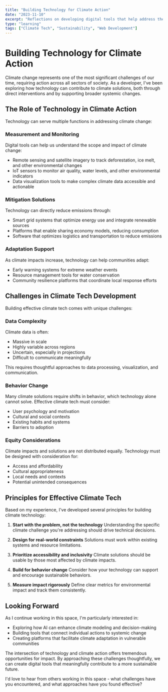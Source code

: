 ```yaml
---
title: "Building Technology for Climate Action"
date: "2023-11-10"
excerpt: "Reflections on developing digital tools that help address the climate crisis and promote sustainable practices."
type: "learning"
tags: ["Climate Tech", "Sustainability", "Web Development"]
---
```


# Building Technology for Climate Action

Climate change represents one of the most significant challenges of our time, requiring action across all sectors of society. As a developer, I've been exploring how technology can contribute to climate solutions, both through direct interventions and by supporting broader systemic changes.

## The Role of Technology in Climate Action

Technology can serve multiple functions in addressing climate change:

### Measurement and Monitoring

Digital tools can help us understand the scope and impact of climate change:

- Remote sensing and satellite imagery to track deforestation, ice melt, and other environmental changes
- IoT sensors to monitor air quality, water levels, and other environmental indicators
- Data visualization tools to make complex climate data accessible and actionable

### Mitigation Solutions

Technology can directly reduce emissions through:

- Smart grid systems that optimize energy use and integrate renewable sources
- Platforms that enable sharing economy models, reducing consumption
- Software that optimizes logistics and transportation to reduce emissions

### Adaptation Support

As climate impacts increase, technology can help communities adapt:

- Early warning systems for extreme weather events
- Resource management tools for water conservation
- Community resilience platforms that coordinate local response efforts

## Challenges in Climate Tech Development

Building effective climate tech comes with unique challenges:

### Data Complexity

Climate data is often:
- Massive in scale
- Highly variable across regions
- Uncertain, especially in projections
- Difficult to communicate meaningfully

This requires thoughtful approaches to data processing, visualization, and communication.

### Behavior Change

Many climate solutions require shifts in behavior, which technology alone cannot solve. Effective climate tech must consider:
- User psychology and motivation
- Cultural and social contexts
- Existing habits and systems
- Barriers to adoption

### Equity Considerations

Climate impacts and solutions are not distributed equally. Technology must be designed with consideration for:
- Access and affordability
- Cultural appropriateness
- Local needs and contexts
- Potential unintended consequences

## Principles for Effective Climate Tech

Based on my experience, I've developed several principles for building climate technology:

1. **Start with the problem, not the technology**
   Understanding the specific climate challenge you're addressing should drive technical decisions.

2. **Design for real-world constraints**
   Solutions must work within existing systems and resource limitations.

3. **Prioritize accessibility and inclusivity**
   Climate solutions should be usable by those most affected by climate impacts.

4. **Build for behavior change**
   Consider how your technology can support and encourage sustainable behaviors.

5. **Measure impact rigorously**
   Define clear metrics for environmental impact and track them consistently.

## Looking Forward

As I continue working in this space, I'm particularly interested in:

- Exploring how AI can enhance climate modeling and decision-making
- Building tools that connect individual actions to systemic change
- Creating platforms that facilitate climate adaptation in vulnerable communities

The intersection of technology and climate action offers tremendous opportunities for impact. By approaching these challenges thoughtfully, we can create digital tools that meaningfully contribute to a more sustainable future.

I'd love to hear from others working in this space - what challenges have you encountered, and what approaches have you found effective?

